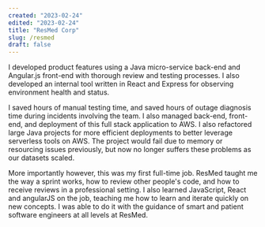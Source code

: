 ```yaml
---
created: "2023-02-24"
edited: "2023-02-24"
title: "ResMed Corp"
slug: /resmed
draft: false
---
```


I developed product features using a Java micro-service back-end and Angular.js front-end with thorough review and testing processes. I also developed an
internal tool written in React and Express for observing environment health and status.

I saved hours of manual testing time, and saved hours of outage diagnosis time during incidents involving the team. I
also managed back-end, front-end, and deployment of this full stack application to AWS. I also refactored large Java projects for more
efficient deployments to better leverage serverless tools on AWS. The project would fail due to memory or resourcing issues previously, but now no longer suffers these problems as our datasets scaled.

More importantly however, this was my first full-time job. ResMed taught me the way a sprint works, how to review other people's code, and how to receive reviews in a professional setting. I also learned JavaScript, React and angularJS on the job, teaching me how to learn and iterate quickly on new concepts. I was able to do it with the guidance of smart and patient software engineers at all levels at ResMed.
